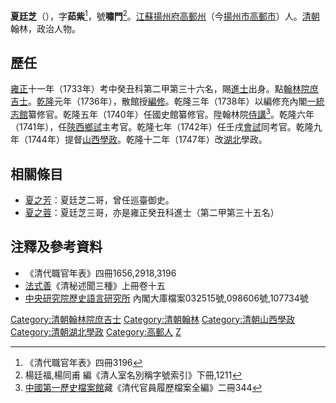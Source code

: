 '''夏廷芝'''（{{bd|生年不詳||卒年不詳|catIdx=X夏}}），字'''茹紫'''<ref>《清代職官年表》四冊3196</ref>，號'''嘯門'''<ref>楊廷福,楊同甫 編《清人室名別稱字號索引》下冊,1211</ref>。[[江蘇|江蘇]][[揚州府|揚州府]][[高郵州|高郵州]]（今[[揚州市|揚州市]][[高郵市|高郵市]]）人。[[清朝|清朝]]翰林，政治人物。

== 歷任 ==
[[雍正|雍正]]十一年（1733年）考中癸丑科第二甲第三十六名，賜[[進士|進士]]出身。點[[翰林院|翰林院]][[庶吉士|庶吉士]]。[[乾隆|乾隆]]元年（1736年），散館授[[編修|編修]]。乾隆三年（1738年）以編修充內閣[[一統志館|一統志館]]纂修官。乾隆五年（1740年）任國史館纂修官。陞翰林院[[侍講|侍講]]<ref>[[中國第一歷史檔案館|中國第一歷史檔案館]]藏《清代官員履歷檔案全編》二冊344</ref>。乾隆六年（1741年），任[[陝西|陝西]][[鄉試|鄉試]]主考官。乾隆七年（1742年）任壬戌[[會試|會試]]同考官。乾隆九年（1744年）提督[[山西|山西]][[學政|學政]]。乾隆十二年（1747年）改[[湖北|湖北]]學政。

== 相關條目 ==
*[[夏之芳|夏之芳]]：夏廷芝二哥，曾任巡臺御史。
*[[夏之蓉|夏之蓉]]：夏廷芝三哥，亦是雍正癸丑科進士（第二甲第三十五名）

==注釋及參考資料==
{{reflist}}
*《清代職官年表》四冊1656,2918,3196
*[[法式善|法式善]]《清秘述聞三種》上冊卷十五
*[[中央研究院|中央研究院]][http://www.ihp.sinica.edu.tw/ 歷史語言研究所] {{Wayback|url=http://www.ihp.sinica.edu.tw/ |date=20100424033054 }}內閣大庫檔案032515號,098606號,107734號

{{清朝明史館職官}}
{{DEFAULTSORT:Xia夏}}
{{雍正十一年癸丑科殿試金榜}}
[[Category:清朝翰林院庶吉士|Category:清朝翰林院庶吉士]]
[[Category:清朝翰林|Category:清朝翰林]]
[[Category:清朝山西學政|Category:清朝山西學政]]
[[Category:清朝湖北學政|Category:清朝湖北學政]]
[[Category:高郵人|Category:高郵人]]
[[Category:夏姓|Z]]